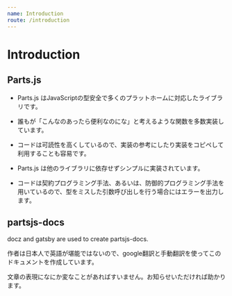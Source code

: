 ```yaml
---
name: Introduction
route: /introduction
---
```


# Introduction

## Parts.js 

- Parts.js はJavaScriptの型安全で多くのプラットホームに対応したライブラリです。

- 誰もが「こんなのあったら便利なのにな」と考えるような関数を多数実装しています。

- コードは可読性を高くしているので、実装の参考にしたり実装をコピペして利用することも容易です。
- Parts.js は他のライブラリに依存せずシンプルに実装されています。


- コードは契約プログラミング手法、あるいは、防御的プログラミング手法を用いているので、型をミスした引数呼び出しを行う場合にはエラーを出力します。


## partsjs-docs

docz and gatsby are used to create partsjs-docs.

作者は日本人で英語が堪能ではないので、google翻訳と手動翻訳を使ってこのドキュメントを作成しています。

文章の表現になにか変なことがあればすいません。お知らせいただければ助かります。
